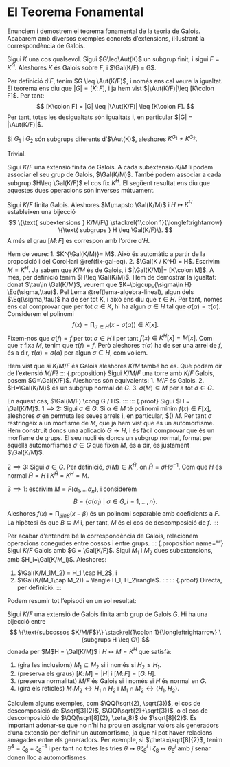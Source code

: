 # El Teorema Fonamental

Enunciem i demostrem el teorema fonamental de la teoria de Galois. Acabarem
amb diversos exemples concrets d'extensions, il·lustrant la correspondència de Galois.

::: {.proposition}
Sigui $K$ una cos qualsevol. Sigui $G\leq\Aut(K)$ un subgrup finit, i sigui $F=K^G$. Aleshores $K$ és Galois sobre $F$,
i $\Gal(K/F) = G$.
:::
::: {.proof}
Per definició d'$F$, tenim $G \leq \Aut(K/F)$, i només ens cal veure la igualtat. El teorema
ens diu que $|G|=[K\colon F]$, i ja hem vist $|\Aut(K/F)|\leq [K\colon F]$. Per tant:
$$
[K\colon F] = |G| \leq |\Aut(K/F)| \leq [K\colon F].
$$
Per tant, totes les desigualtats són igualtats i, en particular $|G| = |\Aut(K/F)|$.
:::

::: {.corollary}
Si $G_1$ i $G_2$ són subgrups diferents d'$\Aut(K)$, aleshores $K^{G_1} \neq K^{G_2}$.
:::
::: {.proof}
Trivial.
:::

Sigui $K/F$ una extensió finita de Galois. A cada subextensió $K/M$ li podem associar el seu
grup de Galois, $\Gal(K/M)$. També podem associar a cada subgrup $H\leq \Gal(K/F)$ el cos fix $K^H$.
El següent resultat ens diu que aquestes dues operacions són inverses mútuament.

::: {.theorem}
Sigui $K/F$ finita Galois. Aleshores $M\mapsto \Gal(K/M)$ i $H\mapsto K^H$ estableixen una bijecció
$$
\{\text{ subextensions } K/M/F\} \stackrel{1\colon 1}{\longleftrightarrow} \{\text{ subgrups } H \leq \Gal(K/F)\}.
$$
A més el grau $[M \colon F]$  es correspon amb l'ordre d'$H$.
:::
::: {.proof}
Hem de veure:
1. $K^{\Gal(K/M)}= M$. Això és automàtic a partir de la proposició i del Corol·lari @ref(fix-gal-eq).
2. $\Gal(K / K^H) = H$. Escrivim $M=K^H$. Ja sabem que $K/M$ és de Galois, i $|\Gal(K/M)|= [K\colon M]$.
A més, per definició tenim $H\leq \Gal(K/M)$. Hem de demostrar la igualtat: donat $\tau\in \Gal(K/M)$, veurem
que $K=\bigcup_{\sigma\in H} \Eq(\sigma,\tau)$. Pel Lema @ref(lema-algebra-lineal), algun dels $\Eq(\sigma,\tau)$
ha de ser tot $K$, i això ens diu que $\tau\in H$. Per tant, només ens cal comprovar que per tot $\alpha\in K$,
hi ha algun $\sigma\in H$ tal que $\sigma(\alpha)=\tau(\alpha)$. Considerem el polinomi
$$
f(x) = \prod_{\sigma \in H} (x - \sigma(\alpha)) \in K[x].
$$
Fixem-nos que $\sigma(f)=f$ per tot $\sigma\in H$ i per tant $f(x)\in K^H[x] = M[x]$. Com que $\tau$ fixa $M$,
tenim que $\tau(f)=f$. Però aleshores $\tau(\alpha)$ ha de ser una arrel de $f$, és a dir, $\tau(\alpha)=\sigma(\alpha)$
per algun $\sigma\in H$, com volíem.
:::

Hem vist que si $K/M/F$ és Galois aleshores $K/M$ també ho és. Què podem dir de l'extensió $M/F$?
::: {.proposition}
Sigui $K/M/F$ una torre amb $K/F$ Galois, posem $G=\Gal(K/F)$. Aleshores són equivalents:
1. $M/F$ és Galois.
2. $H=\Gal(K/M)$ és un subgrup normal de $G$.
3. $\sigma(M)\subseteq M$ per a tot $\sigma\in G$.

En aquest cas, $\Gal(M/F) \cong G / H$.
:::
::: {.proof}
Sigui $H = \Gal(K/M)$.
$1 \implies 2$: Sigui $\sigma\in G$. Si $\alpha\in M$ té polinomi mínim $f(x)\in F[x]$, aleshores $\sigma$
en permuta les seves arrels i, en particular, $\sigma(\alpha) \in $M$. Per tant $\sigma$ restringeix a un
morfisme de $M$, que ja hem vist que és un automorfisme. Hem construit doncs una aplicació $G\to H$,
i és fàcil comprovar que és un morfisme de grups. El seu nucli és doncs un subgrup normal, format
per aquells automorfismes $\sigma\in G$ que fixen $M$, és a dir, és justament $\Gal(K/M)$.

$2 \implies 3$: Sigui $\sigma \in G$. Per definició, $\sigma(M) \in K^{\tilde H}$, on $\tilde H = \sigma H \sigma^{-1}$.
Com que $H$ és normal $\tilde H=H$ i $K^{\tilde H} = K^H = M$.

$3 \implies 1$: escrivim $M = F(\alpha_1,\ldots \alpha_n)$, i considerem
$$
B = \{\sigma(\alpha_i) ~|~ \sigma \in G, i=1,\ldots,n\}.
$$
Aleshores $f(x)=\prod_{\beta in B} (x-\beta)$ és un polinomi separable amb coeficients
a $F$. La hipòtesi és que $B\subseteq M$ i, per tant, $M$ és el cos de descomposició de $f$.
:::

Per acabar d'entendre bé la correspondència de Galois, relacionem operacions conegudes entre cossos i entre grups.
::: {.proposition name=""}
Sigui $K/F$ Galois amb $G = \Gal(K/F)$. Sigui $M_1$ i $M_2$ dues subextensions, amb $H_i=\Gal(K/M_i)$. Aleshores:

1. $\Gal(K/M_1M_2) = H_1 \cap H_2$, i
2. $\Gal(K/(M_1\cap M_2)) = \langle H_1, H_2\rangle$.
:::
::: {.proof}
Directa, per definició.
:::

Podem resumir tot l'episodi en un sol resultat:

::: {.theorem name="Teorema fonamental de la teoria de Galois"}
Sigui $K/F$ una extensió de Galois finita amb grup de Galois $G$. Hi ha una bijecció entre
$$
\{\text{subcossos $K/M/F$}\} \stackrel{1\colon 1}{\longleftrightarrow} \{subgrups H \leq G\}
$$
donada per $M\mapsto $H = \Gal(K/M)$ i $H\mapsto M = K^H$ que satisfà:

1. (gira les inclusions) $M_1 \subseteq M_2$ si i només si $H_2\leq H_1$.
2. (preserva els graus) $[K\colon M] = |H|$ i $[M \colon F] = [G \colon H]$.
3. (preserva normalitat) $M/F$ és Galois si i només si $H$ és normal en $G$.
4. (gira els reticles) $M_1M_2 \leftrightarrow H_1\cap H_2$ i $M_1\cap M_2 \leftrightarrow \langle H_1, H_2\rangle$.
:::

::: {.example}
Calculem alguns exemples, com $\QQ(\sqrt{2}, \sqrt{3})$, el cos de descomposició de $\sqrt[3]{2}$, $\QQ(\sqrt{2}+\sqrt{3})$,
o el cos de descomposició de $\QQ(\sqrt[8]{2}, \zeta_8)$ de $\sqrt[8]{2}$. És important adonar-se que no n'hi ha prou en assignar valors
als generadors d'una extensió per definir un automorfisme, ja que hi pot haver relacions amagades entre els
generadors. Per exemple, si $\theta=\sqrt[8]{2}$, tenim $\theta^4 = \zeta_8 + \zeta_8^{-1}$ i per tant no totes
les tries
$\theta\mapsto \theta\zeta_8^i$ i $\zeta_8\mapsto \theta_8^j$ amb $j$ senar donen lloc a automorfismes.
:::